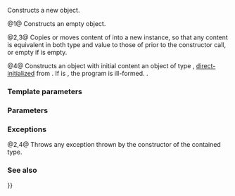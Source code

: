 {{cpp/experimental/any/title|any}}
{{cpp/experimental/any/navbar}}
{{dcl begin}}
{{dcl|num=1|since=libfund_ts|
any() noexcept;
}}
{{dcl|num=2|since=libfund_ts|
any( const any&amp; other );
}}
{{dcl|num=3|since=libfund_ts|
any( any&amp;&amp; other ) noexcept;
}}
{{dcl|num=4|since=libfund_ts|
template&lt;typename ValueType&gt;
    any( ValueType&amp;&amp; value );
}}
{{dcl end}}

Constructs a new {{tt|any}} object.

@1@ Constructs an empty object.

@2,3@ Copies {{v|2}} or moves {{v|3}} content of {{c|other}} into a new instance, so that any content is equivalent in both type and value to those of {{c|other}} prior to the constructor call, or empty if {{c|other}} is empty.

@4@ Constructs an object with initial content an object of type {{c|std::decay_t&lt;ValueType&gt;}}, [[cpp/language/direct initialization|direct-initialized]] from {{c|std::forward&lt;ValueType&gt;(value)}}. If {{c|1=std::is_copy_constructible&lt;std::decay_t&lt;ValueType&gt;&gt;::value}} is {{c|false}}, the program is ill-formed. {{cpp/enable if|{{c|std::decay_t&lt;ValueType&gt;}} is not the same type as {{c|any}}}}.

===Template parameters===
{{par begin}}
{{par|ValueType|contained value type}}
{{par hreq}}
{{par req named|std::decay_t&lt;ValueType&gt;|CopyConstructible}}
{{par end}}

===Parameters===
{{par begin}}
{{par|other|another {{tt|any}} object to copy or move from}}
{{par|value|value to initialize the contained value with}}
{{par end}}

===Exceptions===
@2,4@ Throws any exception thrown by the constructor of the contained type.

===See also===
{{dsc begin}}
{{dsc inc|cpp/experimental/any/dsc operator{{=}}}}
{{dsc end}}